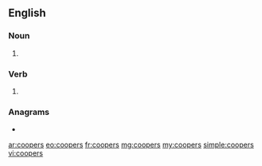 ==English==

===Noun===
{{head|en|noun plural form}}

# {{plural of|cooper|lang=en}}

===Verb===
{{head|en|verb form}}

# {{en-third-person singular of|cooper}}

===Anagrams===
* {{l|en|scooper}}

[[ar:coopers]]
[[eo:coopers]]
[[fr:coopers]]
[[mg:coopers]]
[[my:coopers]]
[[simple:coopers]]
[[vi:coopers]]
